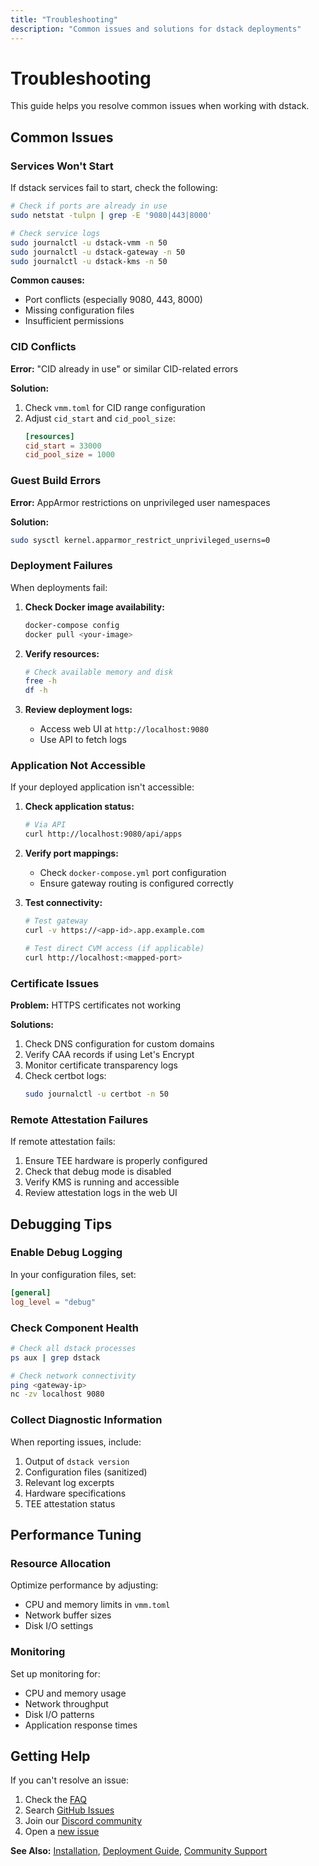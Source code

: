 ```yaml
---
title: "Troubleshooting"
description: "Common issues and solutions for dstack deployments"
---
```


# Troubleshooting

This guide helps you resolve common issues when working with dstack.

## Common Issues

### Services Won't Start

If dstack services fail to start, check the following:

```bash
# Check if ports are already in use
sudo netstat -tulpn | grep -E '9080|443|8000'

# Check service logs
sudo journalctl -u dstack-vmm -n 50
sudo journalctl -u dstack-gateway -n 50
sudo journalctl -u dstack-kms -n 50
```

**Common causes:**
- Port conflicts (especially 9080, 443, 8000)
- Missing configuration files
- Insufficient permissions

### CID Conflicts

**Error:** "CID already in use" or similar CID-related errors

**Solution:**
1. Check `vmm.toml` for CID range configuration
2. Adjust `cid_start` and `cid_pool_size`:
   ```toml
   [resources]
   cid_start = 33000
   cid_pool_size = 1000
   ```

### Guest Build Errors

**Error:** AppArmor restrictions on unprivileged user namespaces

**Solution:**
```bash
sudo sysctl kernel.apparmor_restrict_unprivileged_userns=0
```

### Deployment Failures

When deployments fail:

1. **Check Docker image availability:**
   ```bash
   docker-compose config
   docker pull <your-image>
   ```

2. **Verify resources:**
   ```bash
   # Check available memory and disk
   free -h
   df -h
   ```

3. **Review deployment logs:**
   - Access web UI at `http://localhost:9080`
   - Use API to fetch logs

### Application Not Accessible

If your deployed application isn't accessible:

1. **Check application status:**
   ```bash
   # Via API
   curl http://localhost:9080/api/apps
   ```

2. **Verify port mappings:**
   - Check `docker-compose.yml` port configuration
   - Ensure gateway routing is configured correctly

3. **Test connectivity:**
   ```bash
   # Test gateway
   curl -v https://<app-id>.app.example.com
   
   # Test direct CVM access (if applicable)
   curl http://localhost:<mapped-port>
   ```

### Certificate Issues

**Problem:** HTTPS certificates not working

**Solutions:**
1. Check DNS configuration for custom domains
2. Verify CAA records if using Let's Encrypt
3. Monitor certificate transparency logs
4. Check certbot logs:
   ```bash
   sudo journalctl -u certbot -n 50
   ```

### Remote Attestation Failures

If remote attestation fails:

1. Ensure TEE hardware is properly configured
2. Check that debug mode is disabled
3. Verify KMS is running and accessible
4. Review attestation logs in the web UI

## Debugging Tips

### Enable Debug Logging

In your configuration files, set:
```toml
[general]
log_level = "debug"
```

### Check Component Health

```bash
# Check all dstack processes
ps aux | grep dstack

# Check network connectivity
ping <gateway-ip>
nc -zv localhost 9080
```

### Collect Diagnostic Information

When reporting issues, include:
1. Output of `dstack version`
2. Configuration files (sanitized)
3. Relevant log excerpts
4. Hardware specifications
5. TEE attestation status

## Performance Tuning

### Resource Allocation

Optimize performance by adjusting:
- CPU and memory limits in `vmm.toml`
- Network buffer sizes
- Disk I/O settings

### Monitoring

Set up monitoring for:
- CPU and memory usage
- Network throughput
- Disk I/O patterns
- Application response times

## Getting Help

If you can't resolve an issue:

1. Check the [FAQ](/docs/community#faq)
2. Search [GitHub Issues](https://github.com/Dstack-TEE/dstack/issues)
3. Join our [Discord community](https://discord.gg/phala)
4. Open a [new issue](https://github.com/Dstack-TEE/dstack/issues/new)

**See Also:** [Installation](/docs/getting-started/installation), [Deployment Guide](/docs/deployment-guides/deploying-applications), [Community Support](/docs/community) 